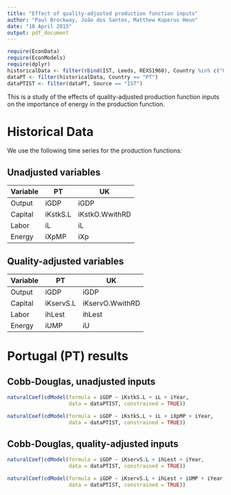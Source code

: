 ```yaml
---
title: "Effect of quality-adjusted production function inputs"
author: "Paul Brockway, João dos Santos, Matthew Kuperus Heun"
date: "10 April 2015"
output: pdf_document
---
```


```r
require(EconData)
require(EconModels)
require(dplyr)
historicalData <- filter(rbind(IST, Leeds, REXS1960), Country %in% c("UK", "PT"))
dataPT <- filter(historicalData, Country == "PT")
dataPTIST <- filter(dataPT, Source == "IST")
```

This is a study of the effects of quality-adjusted production function inputs
on the importance of energy in the production function.

# Historical Data

We use the following time series for the production functions:

## Unadjusted variables

Variable | PT       | UK    
-------- | -------- | -----------
Output   | iGDP     | iGDP
Capital  | iKstkS.L | iKstkO.WwithRD
Labor    | iL       | iL
Energy   | iXpMP    | iXp

## Quality-adjusted variables

Variable | PT         | UK    
-------- | ---------- | ---------------
Output   | iGDP       | iGDP
Capital  | iKservS.L  | iKservO.WwithRD
Labor    | ihLest     | ihLest
Energy   | iUMP       | iU

# Portugal (PT) results

## Cobb-Douglas, unadjusted inputs

```r
naturalCoef(cdModel(formula = iGDP ~ iKstkS.L + iL + iYear, 
                    data = dataPTIST, constrained = TRUE))

naturalCoef(cdModel(formula = iGDP ~ iKstkS.L + iL + iXpMP + iYear, 
                    data = dataPTIST, constrained = TRUE))
```

## Cobb-Douglas, quality-adjusted inputs

```r
naturalCoef(cdModel(formula = iGDP ~ iKservS.L + ihLest + iYear, 
                    data = dataPTIST, constrained = TRUE))

naturalCoef(cdModel(formula = iGDP ~ iKservS.L + ihLest + iUMP + iYear, 
                    data = dataPTIST, constrained = TRUE))
```
